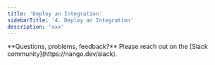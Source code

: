 ```yaml
---
title: 'Deploy an Integration'
sidebarTitle: '4. Deploy an Integration'
description: 'xxx'
---
```


<Tip>
**Questions, problems, feedback?** Please reach out on the [Slack community](https://nango.dev/slack).
</Tip>